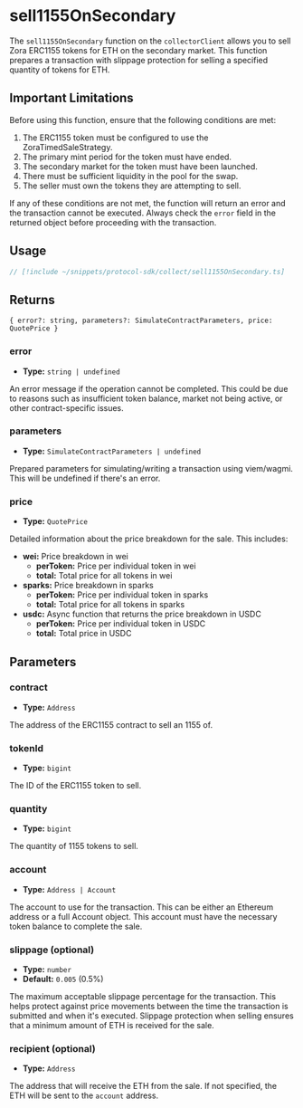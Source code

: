 # sell1155OnSecondary

The `sell1155OnSecondary` function on the `collectorClient` allows you to sell Zora ERC1155 tokens for ETH on the secondary market. This function prepares a transaction with slippage protection for selling a specified quantity of tokens for ETH.

## Important Limitations

Before using this function, ensure that the following conditions are met:

1. The ERC1155 token must be configured to use the ZoraTimedSaleStrategy.
2. The primary mint period for the token must have ended.
3. The secondary market for the token must have been launched.
4. There must be sufficient liquidity in the pool for the swap.
5. The seller must own the tokens they are attempting to sell.

If any of these conditions are not met, the function will return an error and the transaction cannot be executed. Always check the `error` field in the returned object before proceeding with the transaction.

## Usage

```ts twoslash [example.ts]
// [!include ~/snippets/protocol-sdk/collect/sell1155OnSecondary.ts]
```


## Returns

`{ error?: string, parameters?: SimulateContractParameters, price: QuotePrice }`

### error

- **Type:** `string | undefined`

An error message if the operation cannot be completed. This could be due to reasons such as insufficient token balance, market not being active, or other contract-specific issues.

### parameters

- **Type:** `SimulateContractParameters | undefined`

Prepared parameters for simulating/writing a transaction using viem/wagmi. This will be undefined if there's an error.

### price

- **Type:** `QuotePrice`

Detailed information about the price breakdown for the sale. This includes:

- **wei:** Price breakdown in wei
  - **perToken:** Price per individual token in wei
  - **total:** Total price for all tokens in wei
- **sparks:** Price breakdown in sparks
  - **perToken:** Price per individual token in sparks
  - **total:** Total price for all tokens in sparks
- **usdc:** Async function that returns the price breakdown in USDC
  - **perToken:** Price per individual token in USDC
  - **total:** Total price in USDC

## Parameters

### contract

- **Type:** `Address`

The address of the ERC1155 contract to sell an 1155 of.

### tokenId

- **Type:** `bigint`

The ID of the ERC1155 token to sell.

### quantity

- **Type:** `bigint`

The quantity of 1155 tokens to sell.

### account

- **Type:** `Address | Account`

The account to use for the transaction. This can be either an Ethereum address or a full Account object. This account must have the necessary token balance to complete the sale.

### slippage (optional)

- **Type:** `number`
- **Default:** `0.005` (0.5%)

The maximum acceptable slippage percentage for the transaction. This helps protect against price movements between the time the transaction is submitted and when it's executed. Slippage protection when selling ensures that a minimum amount of ETH is received for the sale. 

### recipient (optional)

- **Type:** `Address`

The address that will receive the ETH from the sale. If not specified, the ETH will be sent to the `account` address.

